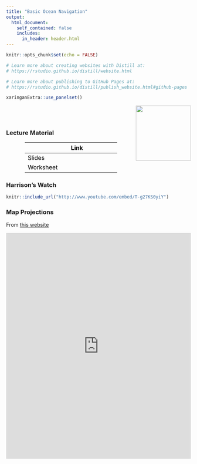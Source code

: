 ```yaml
---
title: "Basic Ocean Navigation"
output: 
  html_document:
    self_contained: false
    includes:
      in_header: header.html
---
```


```r
knitr::opts_chunk$set(echo = FALSE)

# Learn more about creating websites with Distill at:
# https://rstudio.github.io/distill/website.html

# Learn more about publishing to GitHub Pages at:
# https://rstudio.github.io/distill/publish_website.html#github-pages

xaringanExtra::use_panelset()
```

<img src="https://phyweb.physics.nus.edu.sg/how/img/2014_how_logo.png" style="width:150px;float:right;">

<br>
<br>

##  {.panelset}

### Lecture Material

<style>
.my-table table{
color: black;
width:50%;
margin-left:auto;
margin-right:auto;
}
</style>

<div class="my-table">

|           |                             Link                             |                                                      |
| --------- | :----------------------------------------------------------: | :--------------------------------------------------: |
| Slides    | <a href="./pdf-files/piracy_slides.pdf" target="_blank" style="color:black;"><i class="fas fa-file-pdf fa-2x"></i></a> |                                                      |
| Worksheet | <a href="./pdf-files/piracy_ws.pdf" target="_blank" style="color:black;"><i class="fas fa-file-pdf fa-2x"></i></a> | <i class="fa fa-file-word fa-2x" aria-hidden="true"></i> |

</div>

### Harrison's Watch

<!-- <iframe width="100%" height="315" src="https://www.youtube.com/embed/T-g27KS0yiY" frameborder="0" allowfullscreen></iframe> -->

```r
knitr::include_url("http://www.youtube.com/embed/T-g27KS0yiY")
```


### Map Projections

From [this website](https://www.jasondavies.com/maps/transition/)

<iframe width="100%" height="615" src="https://www.jasondavies.com/maps/transition" frameborder="0" allowfullscreen> </iframe>
